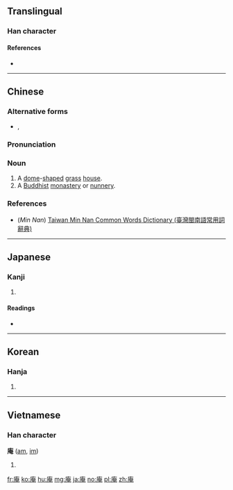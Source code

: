 {{also|菴}}
==Translingual==

===Han character===
{{Han char|rn=53|rad=广|as=08|sn=11|four=00216|canj=IKLU|ids=⿸广奄}}

====References====
* {{Han ref|kx=0347.160|dkj=09369|dj=0657.240|hdz=20887.060|uh=5EB5|ud=24245|bh=B167|bd=45415}}

----

==Chinese==
{{zh-forms}}

===Alternative forms===
* {{zh-l|广}}, {{l|zh|菴}}

===Pronunciation===
{{zh-pron
|m=ān
|c=am1
|mn=am
|oc=y
|mc=y
|cat=n
}}

===Noun===
{{zh-noun}}

# A [[dome]]-[[shape]]d [[grass]] [[house]].
# A [[Buddhist]] [[monastery]] or [[nunnery]].

===References===
* (''Min Nan'') [http://twblg.dict.edu.tw/holodict_new/index.html Taiwan Min Nan Common Words Dictionary (臺灣閩南語常用詞辭典)]

{{zh-cat|Buddhism}}

----

==Japanese==

===Kanji===
{{ja-kanji|grade=|rs=广08}}

# {{defn|lang=ja|sort=广08}}

====Readings====
* {{ja-readings|on=[[あん]] (an)|kun=[[いおり]] (iori)}}

----

==Korean==

===Hanja===
{{ko-hanja|hangeul=암|eumhun=암자|rv=am|mr=am}}

# {{defn|lang=ko|sort=广08}}

----

==Vietnamese==

===Han character===
'''庵''' ([[am]], [[im]])

# {{defn|lang=vi}}

[[fr:庵]]
[[ko:庵]]
[[hu:庵]]
[[mg:庵]]
[[ja:庵]]
[[no:庵]]
[[pl:庵]]
[[zh:庵]]